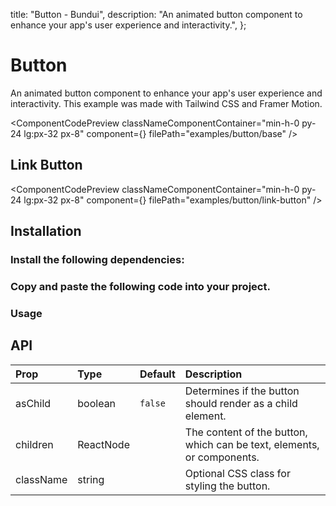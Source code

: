   title: "Button - Bundui",
  description:
    "An animated button component to enhance your app's user experience and interactivity.",
};


# Button

An animated button component to enhance your app's user experience and interactivity. This example was made with Tailwind CSS and Framer Motion.

<ComponentCodePreview
  classNameComponentContainer="min-h-0 py-24 lg:px-32 px-8"
  component={<BaseButtonExample />}
  filePath="examples/button/base"
/>

## Link Button

<ComponentCodePreview
  classNameComponentContainer="min-h-0 py-24 lg:px-32 px-8"
  component={<LinkButtonExample />}
  filePath="examples/button/link-button"
/>

## Installation

### Install the following dependencies:

<CodeRenderer code="npm i framer-motion" lang="bash" />

### Copy and paste the following code into your project.

<CodeBlock filePath="components/ui/button.tsx" />

### Usage

<CodeBlock filePath="components/examples/button/base.tsx" />

## API

| Prop      | Type      | Default | Description                                                            |
| :-------- | :-------- | :------ | :--------------------------------------------------------------------- |
| asChild   | boolean   | `false` | Determines if the button should render as a child element.             |
| children  | ReactNode |         | The content of the button, which can be text, elements, or components. |
| className | string    |         | Optional CSS class for styling the button.                             |
